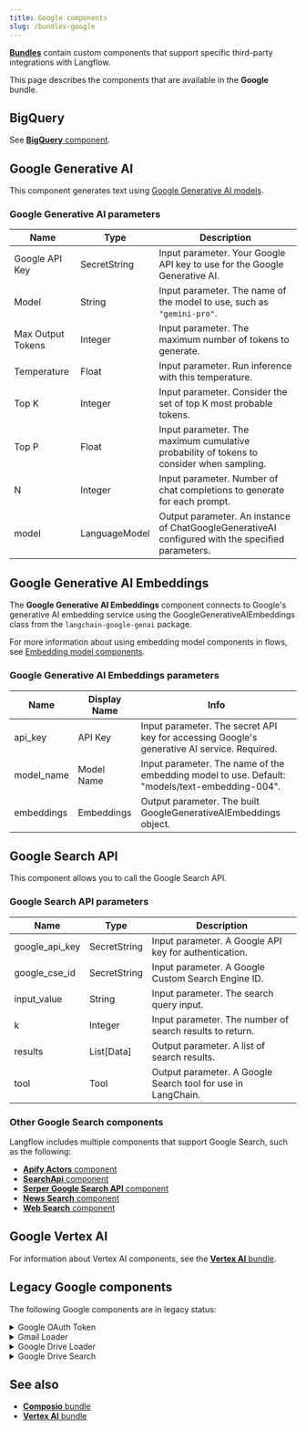 ```yaml
---
title: Google components
slug: /bundles-google
---
```



<Icon name="Blocks" aria-hidden="true" /> [**Bundles**](/components-bundle-components) contain custom components that support specific third-party integrations with Langflow.

This page describes the components that are available in the **Google** bundle.

## BigQuery

See [**BigQuery** component](/integrations-google-big-query).

## Google Generative AI

This component generates text using [Google Generative AI models](https://cloud.google.com/vertex-ai/docs/).

### Google Generative AI parameters

| Name | Type | Description |
|------|------|-------------|
| Google API Key | SecretString | Input parameter. Your Google API key to use for the Google Generative AI. |
| Model | String | Input parameter. The name of the model to use, such as `"gemini-pro"`. |
| Max Output Tokens | Integer | Input parameter. The maximum number of tokens to generate. |
| Temperature | Float | Input parameter. Run inference with this temperature. |
| Top K | Integer | Input parameter. Consider the set of top K most probable tokens. |
| Top P | Float | Input parameter. The maximum cumulative probability of tokens to consider when sampling. |
| N | Integer | Input parameter. Number of chat completions to generate for each prompt. |
| model | LanguageModel | Output parameter. An instance of ChatGoogleGenerativeAI configured with the specified parameters. |

## Google Generative AI Embeddings

The **Google Generative AI Embeddings** component connects to Google's generative AI embedding service using the GoogleGenerativeAIEmbeddings class from the `langchain-google-genai` package.

For more information about using embedding model components in flows, see [Embedding model components](/components-embedding-models).

### Google Generative AI Embeddings parameters

| Name | Display Name | Info |
|------|--------------|------|
| api_key | API Key | Input parameter. The secret API key for accessing Google's generative AI service. Required. |
| model_name | Model Name | Input parameter. The name of the embedding model to use. Default: "models/text-embedding-004". |
| embeddings | Embeddings | Output parameter. The built GoogleGenerativeAIEmbeddings object. |

## Google Search API

This component allows you to call the Google Search API.

### Google Search API parameters

| Name | Type | Description |
|------|------|-------------|
| google_api_key | SecretString | Input parameter. A Google API key for authentication. |
| google_cse_id | SecretString | Input parameter. A Google Custom Search Engine ID. |
| input_value | String | Input parameter. The search query input. |
| k | Integer | Input parameter. The number of search results to return. |
| results | List[Data] | Output parameter. A list of search results. |
| tool | Tool | Output parameter. A Google Search tool for use in LangChain. |

### Other Google Search components

Langflow includes multiple components that support Google Search, such as the following:

* [**Apify Actors** component](/bundles-apify)
* [**SearchApi** component](/bundles-searchapi)
* [**Serper Google Search API** component](/bundles-serper)
* [**News Search** component](/components-data#news-search)
* [**Web Search** component](/components-data#web-search)

## Google Vertex AI

For information about Vertex AI components, see the [**Vertex AI** bundle](/bundles-vertexai).

## Legacy Google components


<PartialLegacy />

The following Google components are in legacy status:

<details>
<summary>Google OAuth Token</summary>

The **Google OAuth Token** component was deprecated in Langflow 1.4.0.

To connect your flows to Google OAuth services, use [Composio components](/integrations-composio).

</details>

<details>
<summary>Gmail Loader</summary>

This component loads emails from Gmail using [Service Account JSON](https://developers.google.com/identity/protocols/oauth2/service-account) credentials and label ID filters.

As an alternative, you can use [Composio components](/integrations-composio) to connect your flows to Google services.

</details>

<details>
<summary>Google Drive Loader</summary>

This component loads documents from Google Drive using [Service Account JSON](https://developers.google.com/identity/protocols/oauth2/service-account) credentials and document ID filters.

While there is no direct replacement, consider using the [**API Request** component](/components-data#api-request) to call the Google Drive API.

</details>

<details>
<summary>Google Drive Search</summary>

This component searches Google Drive using [Service Account JSON](https://developers.google.com/identity/protocols/oauth2/service-account) credentials and various query strings and filters.

While there is no direct replacement, consider using the [**API Request** component](/components-data#api-request) to call the Google Drive API.

</details>

## See also

- [**Composio** bundle](/integrations-composio)
- [**Vertex AI** bundle](/bundles-vertexai)